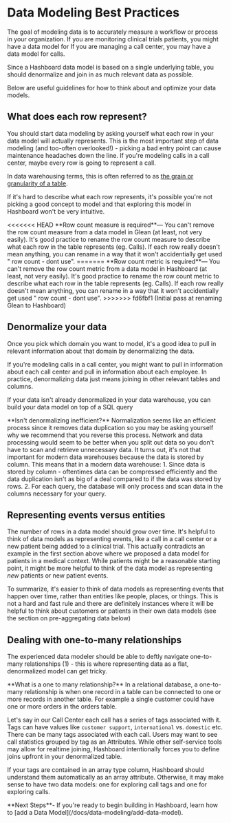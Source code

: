 
# Data Modeling Best Practices

The goal of modeling data is to accurately measure a workflow or process in your organization.
If you are monitoring clinical trials patients, you might have a data model for
If you are managing a call center, you may have a data model for calls.

Since a Hashboard data model is based on a single underlying table, you should denormalize
and join in as much relevant data as possible.

Below are useful guidelines for how to think about and optimize your data models.

## What does each row represent?

You should start data modeling by asking yourself what each row in your data model will actually represents. This is the most important step of data modeling (and too-often overlooked!) - picking a bad entry point can cause maintenance headaches down the line. If you're modeling calls in a call center, maybe every row is going to represent a call.

In data warehousing terms, this is often referred to as [the grain or granularity of a table](http://www.datamartist.com/data-granularity-avoid-going-against-the-grain).

If it's hard to describe what each row represents, it's possible you're not picking a good concept to model and that exploring this model in Hashboard won't be very intuitive.

<Callout type="info">
<<<<<<< HEAD
  **Row count measure is required**— You can't remove the row count measure from
  a data model in Glean (at least, not very easily). It's good practice to
  rename the row count measure to describe what each row in the table represents
  (eg. Calls). If each row really doesn't mean anything, you can rename in a way
  that it won't accidentially get used " row count - dont use".
=======
  **Row count metric is required**— You can't remove the row count metric from a
  data model in Hashboard (at least, not very easily). It's good practice to rename
  the row count metric to describe what each row in the table represents (eg.
  Calls). If each row really doesn't mean anything, you can rename in a way that
  it won't accidentially get used " row count - dont use".
>>>>>>> fd6fbf1 (Initial pass at renaming Glean to Hashboard)
</Callout>

## Denormalize your data

Once you pick which domain you want to model, it's a good idea to pull in relevant information about that domain by denormalizing the data.

If you're modeling calls in a call center, you might want to pull in information about each call center and pull in information about each employee. In practice, denormalizing data just means joining in other relevant tables and columns.

If your data isn't already denormalized in your data warehouse, you can build your data model on top of a SQL query

<Callout type="info">
  **Isn't denormalizing inefficient?** Normalization seems like an efficient
  process since it removes data duplication so you may be asking yourself why we
  recommend that you reverse this process. Network and data processing would
  seem to be better when you split out data so you don't have to scan and
  retrieve unnecessary data. It turns out, it's not that important for modern
  data warehouses because the data is stored by column. This means that in a
  modern data warehouse: 1. Since data is stored by column - oftentimes data can
  be compressed efficiently and the data duplication isn't as big of a deal
  compared to if the data was stored by rows. 2. For each query, the database
  will only process and scan data in the columns necessary for your query.
</Callout>

## Representing events versus entities

The number of rows in a data model should grow over time. It's helpful to think of data models as representing events, like a call in a call center or a new patient being added to a clinical trial. This actually contradicts an example in the first section above where we proposed a data model for patients in a medical context. While patients might be a reasonable starting point, it might be more helpful to think of the data model as representing _new_ patients or new patient events.

To summarize, it's easier to think of data models as representing events that happen over time, rather than entities like people, places, or things. This is not a hard and fast rule and there are definitely instances where it will be helpful to think about customers or patients in their own data models (see the section on pre-aggregating data below)

## Dealing with one-to-many relationships

The experienced data modeler should be able to deftly navigate one-to-many relationships (1) - this is where representing data as a flat, denormalized model can get tricky.

<Callout type="info">
  **What is a one to many relationship?** In a relational database, a
  one-to-many relationship is when one record in a table can be connected to one
  or more records in another table. For example a single customer could have one
  or more orders in the orders table.
</Callout>

Let's say in our Call Center each call has a series of tags associated with it. Tags can have values like `customer support`, `international` vs. `domestic` etc. There can be many tags associated with each call. Users may want to see call statistics grouped by tag as an Attributes. While other self-service tools may allow for realtime joining, Hashboard intentionally forces you to define joins upfront in your denormalized table.

If your tags are contained in an array type column, Hashboard should understand them automatically as an array attribute. Otherwise, it may make sense to have two data models: one for exploring call tags and one for exploring calls.

<Callout>
  **Next Steps**- If you're ready to begin building in Hashboard, learn how to [add
  a Data Model](/docs/data-modeling/add-data-model).
</Callout>
